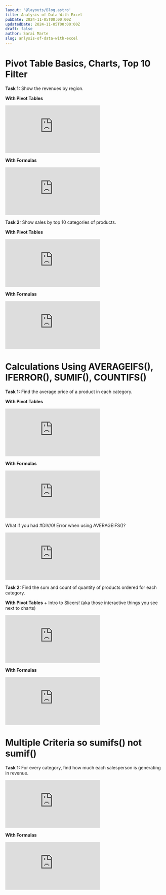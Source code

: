 ```yaml
---
layout: '@layouts/Blog.astro'
title: Analysis of Data With Excel
pubDate: 2024-11-05T00:00:00Z 
updatedDate: 2024-11-05T00:00:00Z 
draft: false
author: Sarai Marte
slug: anlysis-of-data-with-excel
---
```



# Pivot Table Basics, Charts, Top 10 Filter

**Task 1:** Show the revenues by region.

<File title = "Task 1 Excel File" link = "https://rutgersconnect-my.sharepoint.com/:x:/g/personal/smm651_scarletmail_rutgers_edu/EZp2KKbuyTpKqZ2Dqv4kltMB0Y-FRH4OXCbtMCNpqmAWkQ?e=cOdjZE"/>

**With Pivot Tables**

<iframe src="https://www.youtube.com/embed/E44bFNkoubk?si=K8WcEX8LGkiA5J3H" title="YouTube video player" frameborder="0" allow="accelerometer; autoplay; clipboard-write; encrypted-media; gyroscope; picture-in-picture; web-share" referrerpolicy="strict-origin-when-cross-origin" allowfullscreen></iframe>

**With Formulas**

<iframe src="https://www.youtube.com/embed/a3U-DTPqk_Q?si=9Un-c3i9y-j5MUYo" title="YouTube video player" frameborder="0" allow="accelerometer; autoplay; clipboard-write; encrypted-media; gyroscope; picture-in-picture; web-share" referrerpolicy="strict-origin-when-cross-origin" allowfullscreen></iframe>

**Task 2:** Show sales by top 10 categories of products.

<File title = "Task 2 Excel File" link = "https://rutgersconnect-my.sharepoint.com/:x:/g/personal/smm651_scarletmail_rutgers_edu/EaONUAmBW3dJvSuGICBbFRIBfgd08SnlXcVL0c2E_JW3lw?e=jGpCgy"/>

**With Pivot Tables**

<iframe src="https://www.youtube.com/embed/d-CkNOdxv0g?si=-Xeii1M_iSJ6JlHA" title="YouTube video player" frameborder="0" allow="accelerometer; autoplay; clipboard-write; encrypted-media; gyroscope; picture-in-picture; web-share" referrerpolicy="strict-origin-when-cross-origin" allowfullscreen></iframe>

**With Formulas**

<iframe src="https://www.youtube.com/embed/iQIiRcvQEKE?si=lFnHTpBR37hGG-un" title="YouTube video player" frameborder="0" allow="accelerometer; autoplay; clipboard-write; encrypted-media; gyroscope; picture-in-picture; web-share" referrerpolicy="strict-origin-when-cross-origin" allowfullscreen></iframe>

#  Calculations Using AVERAGEIFS(), IFERROR(), SUMIF(), COUNTIFS()

<File title = "Excel File For Task 1 & 2" link = "https://rutgersconnect-my.sharepoint.com/:x:/g/personal/smm651_scarletmail_rutgers_edu/EUdhzUjwKDBIl2707IEsAbMB8gkUqX2BBxlCzuK_eUUV4A?e=H1JaiP"/>

**Task 1:** Find the average price of a product in each category. 

**With Pivot Tables**

<iframe src="https://www.youtube.com/embed/Tm5CGcOejmc?si=62D917FveFsnQ7Bo" title="YouTube video player" frameborder="0" allow="accelerometer; autoplay; clipboard-write; encrypted-media; gyroscope; picture-in-picture; web-share" referrerpolicy="strict-origin-when-cross-origin" allowfullscreen></iframe>

**With Formulas**

<iframe src="https://www.youtube.com/embed/G9MpNh98sWg?si=PVNGC4BZOZPFYT81" title="YouTube video player" frameborder="0" allow="accelerometer; autoplay; clipboard-write; encrypted-media; gyroscope; picture-in-picture; web-share" referrerpolicy="strict-origin-when-cross-origin" allowfullscreen></iframe>

What if you had #DIV/0! Error when using AVERAGEIFS()?  

<iframe src="https://www.youtube.com/embed/j7MUvUcz6xI?si=yL4b0b34v7X-Lt5t" title="YouTube video player" frameborder="0" allow="accelerometer; autoplay; clipboard-write; encrypted-media; gyroscope; picture-in-picture; web-share" referrerpolicy="strict-origin-when-cross-origin" allowfullscreen></iframe>

**Task 2:** Find the sum and count of quantity of products ordered for each category. 

**With Pivot Tables** + Intro to Slicers! (aka those interactive things you see next to charts)

<iframe src="https://www.youtube.com/embed/CRVLp-uz6uI?si=vTciGb8IQzEGGukw" title="YouTube video player" frameborder="0" allow="accelerometer; autoplay; clipboard-write; encrypted-media; gyroscope; picture-in-picture; web-share" referrerpolicy="strict-origin-when-cross-origin" allowfullscreen></iframe>

**With Formulas**

<iframe src="https://www.youtube.com/embed/SNrpAkOqxFM?si=igUbFMbKVeM5jQjv" title="YouTube video player" frameborder="0" allow="accelerometer; autoplay; clipboard-write; encrypted-media; gyroscope; picture-in-picture; web-share" referrerpolicy="strict-origin-when-cross-origin" allowfullscreen></iframe>

# Multiple Criteria so sumifs() not sumif()

**Task 1:** For every category, find how much each salesperson is generating in revenue. 

<File title = "Excel File For Task 1" link = "https://rutgersconnect-my.sharepoint.com/:x:/g/personal/smm651_scarletmail_rutgers_edu/ET0t1HTFmVdBqKBCOWYhRsEBUaxj6k5AiifgMPh9EIsTXQ?e=YEhjrd"/>

<iframe src="https://www.youtube.com/embed/JChxSxnWQdY?si=Ho2HXHzx5ftZ-wsM" title="YouTube video player" frameborder="0" allow="accelerometer; autoplay; clipboard-write; encrypted-media; gyroscope; picture-in-picture; web-share" referrerpolicy="strict-origin-when-cross-origin" allowfullscreen></iframe>

**With Formulas**

<iframe src="https://www.youtube.com/embed/DQhYyVoybOs?si=ibC8knGRIuSAfUwW" title="YouTube video player" frameborder="0" allow="accelerometer; autoplay; clipboard-write; encrypted-media; gyroscope; picture-in-picture; web-share" referrerpolicy="strict-origin-when-cross-origin" allowfullscreen></iframe>

